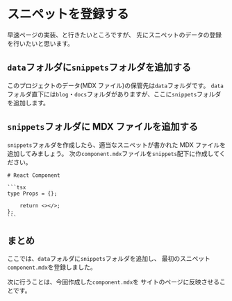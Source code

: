 # スニペットを登録する

早速ページの実装、と行きたいところですが、
先にスニペットのデータの登録を行いたいと思います。

## `data`フォルダに`snippets`フォルダを追加する

このプロジェクトのデータ(MDX ファイル)の保管先は`data`フォルダです。
`data`フォルダ直下には`blog`・`docs`フォルダがありますが、ここに`snippets`フォルダを追加します。

## `snippets`フォルダに MDX ファイルを追加する

`snippets`フォルダを作成したら、適当なスニペットが書かれた
MDX ファイルを追加してみましょう。
次の`component.mdx`ファイルを`snippets`配下に作成してください。

````md:data/snippets/component.mdx
# React Component

```tsx
type Props = {};

    return <></>;
};
```
````

## まとめ

ここでは、`data`フォルダに`snippets`フォルダを追加し、
最初のスニペット`component.mdx`を登録しました。

次に行うことは、今回作成した`component.mdx`を
サイトのページに反映させることです。
